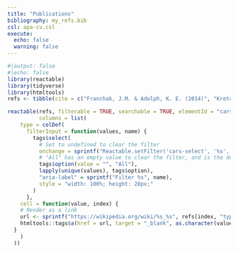 ```yaml
---
title: "Publications"
bibliography: my_refs.bib
csl: apa-cv.csl
execute:
  echo: false
  warning: false
---
```


<!-- --- -->
<!-- nocite: | -->
<!--   @* -->
<!-- --- -->

<!-- ::: {#refs} -->
<!-- ::: -->

```r
#|output: false
#|echo: false
library(reactable)
library(tidyverse)
library(htmltools)
refs <- tibble(cite = c("Franchak, J.M. & Adolph, K. E. (2014)", "Kretch, K. S. & Adolph, K. E. (2014)"), link = c("google.com", "padlab.ucr.edu"), type = c("Chapter", "Journal"))
```

```r
reactable(refs, filterable = TRUE, searchable = TRUE, elementId = "cars-select",
          columns = list(
    type = colDef(
      filterInput = function(values, name) {
        tags$select(
          # Set to undefined to clear the filter
          onchange = sprintf("Reactable.setFilter('cars-select', '%s', event.target.value || undefined)", name),
          # "All" has an empty value to clear the filter, and is the default option
          tags$option(value = "", "All"),
          lapply(unique(values), tags$option),
          "aria-label" = sprintf("Filter %s", name),
          style = "width: 100%; height: 28px;"
        )
      },
    cell = function(value, index) {
    # Render as a link
    url <- sprintf("https://wikipedia.org/wiki/%s_%s", refs[index, "type"], value)
    htmltools::tags$a(href = url, target = "_blank", as.character(value))
  }
    )
  ))
```